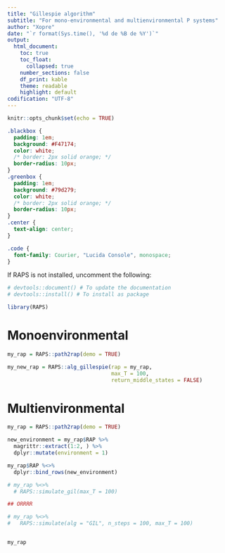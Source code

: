```yaml
---
title: "Gillespie algorithm"
subtitle: "For mono-environmental and multienvironmental P systems"
author: "Xopre"
date: "`r format(Sys.time(), '%d de %B de %Y')`"
output: 
  html_document:
    toc: true
    toc_float: 
      collapsed: true
    number_sections: false 
    df_print: kable
    theme: readable
    highlight: default 
codification: "UTF-8"
---
```


```r
knitr::opts_chunk$set(echo = TRUE)
```

```css
.blackbox {
  padding: 1em;
  background: #F47174;
  color: white;
  /* border: 2px solid orange; */
  border-radius: 10px;
}
.greenbox {
  padding: 1em;
  background: #79d279;
  color: white;
  /* border: 2px solid orange; */
  border-radius: 10px;
}
.center {
  text-align: center;
}

.code {
  font-family: Courier, "Lucida Console", monospace;
}
```

If RAPS is not installed, uncomment the following:
```r
# devtools::document() # To update the documentation
# devtools::install() # To install as package
```

```r
library(RAPS)
```

# Monoenvironmental
```r
my_rap = RAPS::path2rap(demo = TRUE)
```

```r
my_new_rap = RAPS::alg_gillespie(rap = my_rap,
                                 max_T = 100,
                                 return_middle_states = FALSE)
```
# Multienvironmental
```r
my_rap = RAPS::path2rap(demo = TRUE)

new_environment = my_rap$RAP %>%
  magrittr::extract(1:2, ) %>%
  dplyr::mutate(environment = 1)

my_rap$RAP %<>%
  dplyr::bind_rows(new_environment)
```

```r
# my_rap %<>%
  # RAPS::simulate_gil(max_T = 100)

## ORRRR

# my_rap %<>%
#   RAPS::simulate(alg = "GIL", n_steps = 100, max_T = 100)


my_rap
```


